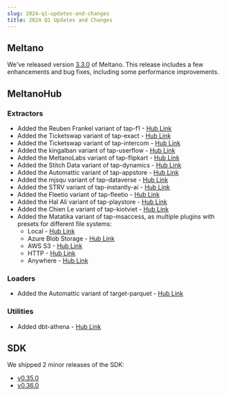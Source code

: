 ```yaml
---
slug: 2024-q1-updates-and-changes
title: 2024 Q1 Updates and Changes
---
```


## Meltano

We've released version [3.3.0](https://github.com/meltano/meltano/releases/tag/v3.3.0) of Meltano.
This release includes a few enhancements and bug fixes, including some performance improvements.

## MeltanoHub

### Extractors

- Added the Reuben Frankel variant of tap-f1 - [Hub Link](https://hub.meltano.com/extractors/tap-f1--reubenf/)
- Added the Ticketswap variant of tap-exact - [Hub Link](https://hub.meltano.com/extractors/tap-exact--ticketswap/)
- Added the Ticketswap variant of tap-intercom - [Hub Link](https://hub.meltano.com/extractors/tap-intercom--ticketswap/)
- Added the kingalban variant of tap-userflow - [Hub Link](https://hub.meltano.com/extractors/tap-userflow--kingalban/)
- Added the MeltanoLabs variant of tap-flipkart - [Hub Link](https://hub.meltano.com/extractors/tap-flipkart--meltanolabs/)
- Added the Stitch Data variant of tap-dynamics - [Hub Link](https://hub.meltano.com/extractors/tap-dynamics--singer-io/)
- Added the Automattic variant of tap-appstore - [Hub Link](https://hub.meltano.com/extractors/tap-appstore--automattic/)
- Added the mjsqu variant of tap-dataverse - [Hub Link](https://hub.meltano.com/extractors/tap-dataverse--mjsqu/)
- Added the STRV variant of tap-instantly-ai - [Hub Link](https://hub.meltano.com/extractors/tap-instantly-ai--strvcom/)
- Added the Fleetio variant of tap-fleetio - [Hub Link](https://hub.meltano.com/extractors/tap-fleetio--fleetio/)
- Added the Hal Ali variant of tap-playstore - [Hub Link](https://hub.meltano.com/extractors/tap-playstore--haleemur/)
- Added the Chien Le variant of tap-kiotviet - [Hub Link](https://hub.meltano.com/extractors/tap-kiotviet--chienazazaz/)
- Added the Matatika variant of tap-msaccess, as multiple plugins with presets for different file systems:
  - Local - [Hub Link](https://hub.meltano.com/extractors/tap-msaccess/)
  - Azure Blob Storage - [Hub Link](https://hub.meltano.com/extractors/tap-msaccess-azure/)
  - AWS S3 - [Hub Link](https://hub.meltano.com/extractors/tap-msaccess-s3/)
  - HTTP - [Hub Link](https://hub.meltano.com/extractors/tap-msaccess-http/)
  - Anywhere - [Hub Link](https://hub.meltano.com/extractors/tap-msaccess-anywhere/)

### Loaders

- Added the Automattic variant of target-parquet - [Hub Link](https://hub.meltano.com/loaders/target-parquet--automattic/)

### Utilities

- Added dbt-athena - [Hub Link](https://hub.meltano.com/utilities/dbt-athena--dbt-athena/)

## SDK

We shipped 2 minor releases of the SDK:

- [v0.35.0](https://github.com/meltano/sdk/releases/tag/v0.35.0)
- [v0.36.0](https://github.com/meltano/sdk/releases/tag/v0.36.0)
